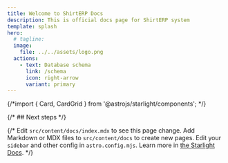 ```yaml
---
title: Welcome to ShirtERP Docs
description: This is official docs page for ShirtERP system
template: splash
hero:
  # tagline: 
  image:
    file: ../../assets/logo.png
  actions:
    - text: Database schema
      link: /schema
      icon: right-arrow
      variant: primary
---
```


{/*import { Card, CardGrid } from '@astrojs/starlight/components'; */}

{/* ## Next steps */}

{/* <CardGrid stagger>
	<Card title="Update content" icon="pencil">
		Edit `src/content/docs/index.mdx` to see this page change.
	</Card>
	<Card title="Add new content" icon="add-document">
		Add Markdown or MDX files to `src/content/docs` to create new pages.
	</Card>
	<Card title="Configure your site" icon="setting">
		Edit your `sidebar` and other config in `astro.config.mjs`.
	</Card>
	<Card title="Read the docs" icon="open-book">
		Learn more in [the Starlight Docs](https:starlight.astro.build/).
	</Card>
</CardGrid> */}
